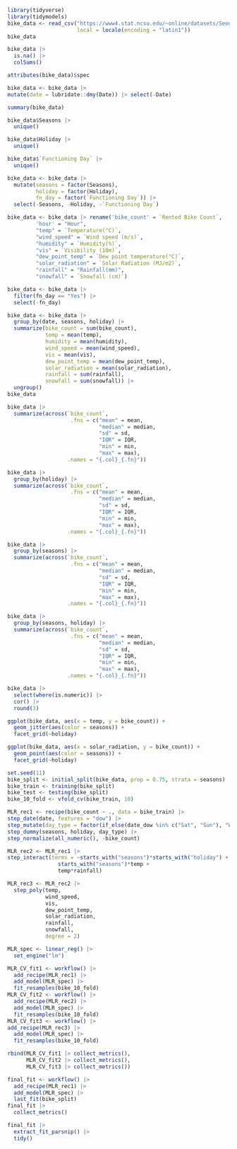 ```r
library(tidyverse)
library(tidymodels)
bike_data <- read_csv("https://www4.stat.ncsu.edu/~online/datasets/SeoulBikeData.csv",
                      local = locale(encoding = "latin1"))
bike_data
```

```r
bike_data |> 
  is.na() |> 
  colSums()
```
```r
attributes(bike_data)$spec
```
```r
bike_data <- bike_data |>
mutate(date = lubridate::dmy(Date)) |> select(-Date)
```

```r
summary(bike_data)
```
```r
bike_data$Seasons |> 
  unique()
```
```r
bike_data$Holiday |> 
  unique()
```
```r
bike_data$`Functioning Day` |> 
  unique()
```
```r
bike_data <- bike_data |> 
  mutate(seasons = factor(Seasons),
         holiday = factor(Holiday),
         fn_day = factor(`Functioning Day`)) |> 
  select(-Seasons, -Holiday, -`Functioning Day`)
```

```r
bike_data <- bike_data |> rename('bike_count' = `Rented Bike Count`,
         'hour' = "Hour",
         "temp" = `Temperature(°C)`,
         "wind_speed" = `Wind speed (m/s)`,
         "humidity" = `Humidity(%)`,
         "vis" = `Visibility (10m)`,
         "dew_point_temp" = `Dew point temperature(°C)`,
         "solar_radiation" = `Solar Radiation (MJ/m2)`,
         "rainfall" = "Rainfall(mm)",
         "snowfall" = `Snowfall (cm)`)
```

```r
bike_data <- bike_data |> 
  filter(fn_day == "Yes") |> 
  select(-fn_day)
```

```r
bike_data <- bike_data |>
  group_by(date, seasons, holiday) |> 
  summarize(bike_count = sum(bike_count),
            temp = mean(temp),
            humidity = mean(humidity), 
            wind_speed = mean(wind_speed), 
            vis = mean(vis),
            dew_point_temp = mean(dew_point_temp), 
            solar_radiation = mean(solar_radiation), 
            rainfall = sum(rainfall),
            snowfall = sum(snowfall)) |>
  ungroup()
bike_data
```
```r
bike_data |> 
  summarize(across(`bike_count`,
                    .fns = c("mean" = mean, 
                             "median" = median,
                             "sd" = sd,
                             "IQR" = IQR,
                             "min" = min,
                             "max" = max),
                   .names = "{.col}_{.fn}"))
```
```r
bike_data |>
  group_by(holiday) |> 
  summarize(across(`bike_count`,
                    .fns = c("mean" = mean, 
                             "median" = median,
                             "sd" = sd,
                             "IQR" = IQR,
                             "min" = min,
                             "max" = max),
                   .names = "{.col}_{.fn}"))
```
```r
bike_data |>
  group_by(seasons) |> 
  summarize(across(`bike_count`,
                    .fns = c("mean" = mean, 
                             "median" = median,
                             "sd" = sd,
                             "IQR" = IQR,
                             "min" = min,
                             "max" = max),
                   .names = "{.col}_{.fn}"))
```
```r
bike_data |>
  group_by(seasons, holiday) |> 
  summarize(across(`bike_count`,
                    .fns = c("mean" = mean, 
                             "median" = median,
                             "sd" = sd,
                             "IQR" = IQR,
                             "min" = min,
                             "max" = max),
                   .names = "{.col}_{.fn}"))
```
```r
bike_data |> 
  select(where(is.numeric)) |> 
  cor() |>
  round(3)
```
```r
ggplot(bike_data, aes(x = temp, y = bike_count)) + 
  geom_jitter(aes(color = seasons)) + 
  facet_grid(~holiday)
```
```r
ggplot(bike_data, aes(x = solar_radiation, y = bike_count)) + 
  geom_point(aes(color = seasons)) +
  facet_grid(~holiday)
```
```r
set.seed(11)
bike_split <- initial_split(bike_data, prop = 0.75, strata = seasons) 
bike_train <- training(bike_split)
bike_test <- testing(bike_split)
bike_10_fold <- vfold_cv(bike_train, 10)
```

```r
MLR_rec1 <- recipe(bike_count ~ ., data = bike_train) |>
step_date(date, features = "dow") |>
step_mutate(day_type = factor(if_else(date_dow %in% c("Sat", "Sun"), "Weekend", "Weekday"))) |> step_rm(date, date_dow) |>
step_dummy(seasons, holiday, day_type) |>
step_normalize(all_numeric(), -bike_count)
```

```r
MLR_rec2 <- MLR_rec1 |>
step_interact(terms = ~starts_with("seasons")*starts_with("holiday") +
                starts_with("seasons")*temp + 
                temp*rainfall)
```

```r
MLR_rec3 <- MLR_rec2 |> 
  step_poly(temp,
            wind_speed,
            vis,
            dew_point_temp,
            solar_radiation,
            rainfall,
            snowfall,
            degree = 2)
```

```r
MLR_spec <- linear_reg() |> 
  set_engine("lm")
```

```r
MLR_CV_fit1 <- workflow() |> 
  add_recipe(MLR_rec1) |> 
  add_model(MLR_spec) |> 
  fit_resamples(bike_10_fold)
MLR_CV_fit2 <- workflow() |> 
  add_recipe(MLR_rec2) |>
  add_model(MLR_spec) |>
  fit_resamples(bike_10_fold) 
MLR_CV_fit3 <- workflow() |>
add_recipe(MLR_rec3) |> 
  add_model(MLR_spec) |> 
  fit_resamples(bike_10_fold)
```

```r
rbind(MLR_CV_fit1 |> collect_metrics(), 
      MLR_CV_fit2 |> collect_metrics(), 
      MLR_CV_fit3 |> collect_metrics())
```
```r
final_fit <- workflow() |> 
  add_recipe(MLR_rec1) |> 
  add_model(MLR_spec) |> 
  last_fit(bike_split)
final_fit |> 
  collect_metrics()
```
```r
final_fit |> 
  extract_fit_parsnip() |> 
  tidy()
```

